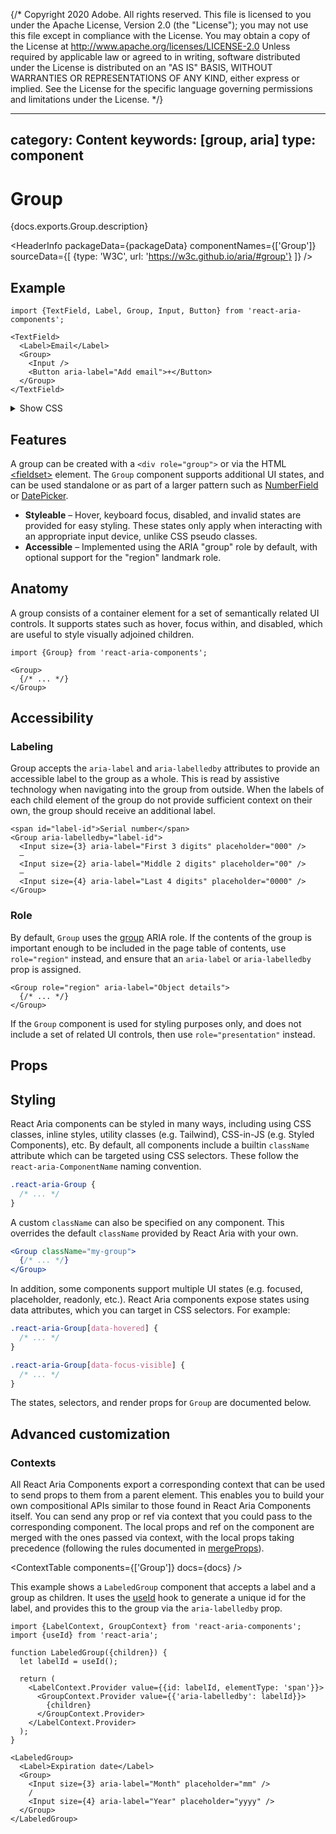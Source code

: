 {/* Copyright 2020 Adobe. All rights reserved.
This file is licensed to you under the Apache License, Version 2.0 (the "License");
you may not use this file except in compliance with the License. You may obtain a copy
of the License at http://www.apache.org/licenses/LICENSE-2.0
Unless required by applicable law or agreed to in writing, software distributed under
the License is distributed on an "AS IS" BASIS, WITHOUT WARRANTIES OR REPRESENTATIONS
OF ANY KIND, either express or implied. See the License for the specific language
governing permissions and limitations under the License. */}



---
category: Content
keywords: [group, aria]
type: component
---

# Group

<PageDescription>{docs.exports.Group.description}</PageDescription>

<HeaderInfo
  packageData={packageData}
  componentNames={['Group']}
  sourceData={[
    {type: 'W3C', url: 'https://w3c.github.io/aria/#group'}
  ]} />

## Example

```tsx example
import {TextField, Label, Group, Input, Button} from 'react-aria-components';

<TextField>
  <Label>Email</Label>
  <Group>
    <Input />
    <Button aria-label="Add email">+</Button>
  </Group>
</TextField>
```

<details>
  <summary style={{fontWeight: 'bold'}}><ChevronRight size="S" /> Show CSS</summary>

```css hidden
@import './Button.mdx' layer(button);
```

```css
.react-aria-Group {
  --field-border: var(--spectrum-alias-border-color);
  --field-border-hovered: var(--spectrum-alias-border-color-hover);
  --field-background: var(--spectrum-global-color-gray-50);
  --text-color: var(--spectrum-alias-text-color);
  --text-color-disabled: var(--spectrum-alias-text-color-disabled);
  --focus-ring-color: slateblue;
  --invalid-color: var(--spectrum-global-color-red-600);

  display: flex;
  align-items: center;
  width: fit-content;
  border-radius: 6px;
  border: 1px solid var(--field-border);
  background: var(--field-background);
  overflow: hidden;

  &[data-hovered] {
    border-color: var(--field-border-hovered);
  }

  &[data-focus-within] {
    border-color: var(--focus-ring-color);
    box-shadow: 0 0 0 1px var(--focus-ring-color);
  }

  .react-aria-Input {
    padding: 0.286rem;
    margin: 0;
    font-size: 1rem;
    color: var(--text-color);
    outline: none;
    border: none;
    background: transparent;

    &::placeholder {
      color: var(--spectrum-gray-600);
      opacity: 1;
    }
  }

  .react-aria-Button {
    padding: 0 6px;
    border-width: 0 0 0 1px;
    border-radius: 0 6px 6px 0;
    align-self: stretch;
    font-size: 1.5rem;
  }
}

@media (forced-colors: active) {
  .react-aria-TextField {
    --field-border: ButtonBorder;
    --field-border-disabled: GrayText;
    --field-background: Field;
    --text-color: FieldText;
    --text-color-disabled: GrayText;
    --focus-ring-color: Highlight;
    --invalid-color: LinkText;
  }
}
```

</details>

## Features

A group can be created with a `<div role="group">` or via the HTML [&lt;fieldset&gt;](https://developer.mozilla.org/en-US/docs/Web/HTML/Element/fieldset) element. The `Group` component supports additional UI states, and can be used standalone or as part of a larger pattern such as [NumberField](NumberField.html) or [DatePicker](Datepicker.html).

* **Styleable** – Hover, keyboard focus, disabled, and invalid states are provided for easy styling. These states only apply when interacting with an appropriate input device, unlike CSS pseudo classes.
* **Accessible** – Implemented using the ARIA "group" role by default, with optional support for the "region" landmark role.

## Anatomy

A group consists of a container element for a set of semantically related UI controls. It supports states such as hover, focus within, and disabled, which are useful to style visually adjoined children.

```tsx
import {Group} from 'react-aria-components';

<Group>
  {/* ... */}
</Group>
```

## Accessibility

### Labeling

Group accepts the `aria-label` and `aria-labelledby` attributes to provide an accessible label to the group as a whole. This is read by assistive technology when navigating into the group from outside. When the labels of each child element of the group do not provide sufficient context on their own, the group should receive an additional label.

```tsx example
<span id="label-id">Serial number</span>
<Group aria-labelledby="label-id">
  <Input size={3} aria-label="First 3 digits" placeholder="000" />
  –
  <Input size={2} aria-label="Middle 2 digits" placeholder="00" />
  –
  <Input size={4} aria-label="Last 4 digits" placeholder="0000" />
</Group>
```

### Role

By default, `Group` uses the [group](https://w3c.github.io/aria/#group) ARIA role. If the contents of the group is important enough to be included in the page table of contents, use `role="region"` instead, and ensure that an `aria-label` or `aria-labelledby` prop is assigned.

```tsx
<Group role="region" aria-label="Object details">
  {/* ... */}
</Group>
```

If the `Group` component is used for styling purposes only, and does not include a set of related UI controls, then use `role="presentation"` instead.

## Props

<PropTable component={docs.exports.Group} links={docs.links} />

## Styling

React Aria components can be styled in many ways, including using CSS classes, inline styles, utility classes (e.g. Tailwind), CSS-in-JS (e.g. Styled Components), etc. By default, all components include a builtin `className` attribute which can be targeted using CSS selectors. These follow the `react-aria-ComponentName` naming convention.

```css
.react-aria-Group {
  /* ... */
}
```

A custom `className` can also be specified on any component. This overrides the default `className` provided by React Aria with your own.

```jsx
<Group className="my-group">
  {/* ... */}
</Group>
```

In addition, some components support multiple UI states (e.g. focused, placeholder, readonly, etc.). React Aria components expose states using data attributes, which you can target in CSS selectors. For example:

```css
.react-aria-Group[data-hovered] {
  /* ... */
}

.react-aria-Group[data-focus-visible] {
  /* ... */
}
```

The states, selectors, and render props for `Group` are documented below.

<StateTable properties={docs.exports.GroupRenderProps.properties} />

## Advanced customization

### Contexts

All React Aria Components export a corresponding context that can be used to send props to them from a parent element. This enables you to build your own compositional APIs similar to those found in React Aria Components itself. You can send any prop or ref via context that you could pass to the corresponding component. The local props and ref on the component are merged with the ones passed via context, with the local props taking precedence (following the rules documented in [mergeProps](mergeProps.html)).

<ContextTable components={['Group']} docs={docs} />

This example shows a `LabeledGroup` component that accepts a label and a group as children. It uses the [useId](useId.html) hook to generate a unique id for the label, and provides this to the group via the `aria-labelledby` prop.

```tsx example
import {LabelContext, GroupContext} from 'react-aria-components';
import {useId} from 'react-aria';

function LabeledGroup({children}) {
  let labelId = useId();

  return (
    <LabelContext.Provider value={{id: labelId, elementType: 'span'}}>
      <GroupContext.Provider value={{'aria-labelledby': labelId}}>
        {children}
      </GroupContext.Provider>
    </LabelContext.Provider>
  );
}

<LabeledGroup>
  <Label>Expiration date</Label>
  <Group>
    <Input size={3} aria-label="Month" placeholder="mm" />
    /
    <Input size={4} aria-label="Year" placeholder="yyyy" />
  </Group>
</LabeledGroup>
```
